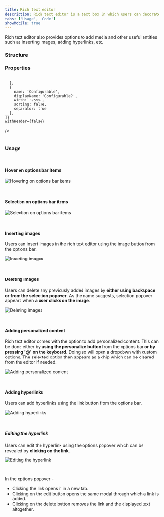 ```yaml
---
title: Rich text editor
description: Rich text editor is a text box in which users can decorate and format the text.
tabs: ['Usage', 'Code']
showMobile: true
---
```


Rich text editor also provides options to add media and other useful entities such as inserting images, adding hyperlinks, etc.

### Structure

<Preview name='default-radio'/>

### Properties

<br/>

<Card shadow='none'>
  <Table
    showMenu={false}
    separator={true}
    data={[
      {
        Property: 'Headings',
        Value: 'Heading 4, Heading 3, Heading 2, Heading 1',
        Configurable: '❌',
      },
      {
        Property: 'Text decoration',
        Value: 'Bold, Italics, Underline, Strikethrough',
        Configurable: '❌',
      },
      {
        Property: 'Text color',
        Value: 'Night, Stone, Neem, Jal, Mirch, Tawak',
        Configurable: '❌',
      },
      {
        Property: 'List formatting',
        Value: 'Bulleted list, Numbered list',
        Configurable: '❌',
      },
      {
        Property: 'Insert options',
        Value: 'Attachment, Image, Personalization, Link, More (Extendable option)',
        Configurable: '❌',
      },
    ]}
    schema={[
      {
        name: 'Property',
        displayName: 'Property',
        width: '25%',
        sorting: false,
        separator: true,
      },
      {
        name: 'Value',
        displayName: 'Value',
        width: '50%',
        sorting: false,
        separator: true
        
      },
      {
        name: 'Configurable',
        displayName: 'Configurable?',
        width: '25%%',
        sorting: false,
        separator: true
      },
    ]}
    withHeader={false}
  />
</Card>
<br/>
<br/>

### Usage

<br/>

#### Hover on options bar items

![Hovering on options bar items](./images/richtext-1.png)

<br/>

#### Selection on options bar items

![Selection on options bar items](./images/richtext-2.png)

<br/>

#### Inserting images

Users can insert images in the rich text editor using the image button from the options bar.

![Inserting images](./images/richtext-3.png)

<br/>

#### Deleting images

Users can delete any previously added images by **either using backspace or from the selection popover**. As the name suggests, selection popover appears when **a user clicks on the image**.

![Deleting images](./images/richtext-4.png)

<br/>

#### Adding personalized content

Rich text editor comes with the option to add personalized content. This can be done either 
by **using the personalize button** from the options bar **or by pressing '@' on the keyboard**. Doing 
so will open a dropdown with custom options. The selected option then appears as a chip which 
can be cleared from the editor if needed.

![Adding personalized content](./images/richtext-5.png)

<br/>

#### Adding hyperlinks

Users can add hyperlinks using the link button from the options bar.

![Adding hyperlinks](./images/richtext-6.png)

<br/>

##### Editing the hyperlink

Users can edit the hyperlink using the options popover which can be revealed by **clicking on the link**.

![Editing the hyperlink](./images/richtext-7.png)

<br/>

In the options popover -

-   Clicking the link opens it in a new tab.
-   Clicking on the edit button opens the same modal through which a link is added. 
-   Clicking on the delete button removes the link and the displayed text altogether.